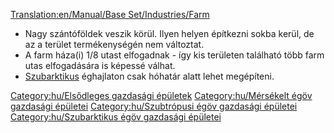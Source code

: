 [[Translation:en/Manual/Base Set/Industries/Farm]]

{{hu/Gazdasági épületek|név=Farm
|kép=en/Farm.png
|caption=A farm mérsékelt éghajlaton
|image2=Arctic&Tropic Farm.png
|caption2=Szubarktikus és szubtrópusi farm
|klíma=[[hu/Manual/Éghajlatok#Mérsékelt|mérsékelt]], [[hu/Manual/Éghajlatok#Szubarktikus|szubarktikus]], [[hu/Manual/Éghajlatok#Szubtrópusi|szubtrópusi]]
|elfogad=---
|előállít=&nbsp;
* mérsékelt éghajlaton [[hu/Manual/Base Set/Cargos/Búza|búzát]] és állatot;<br/>
* szubarktikus éghajlaton [[hu/Manual/Base Set/Cargos/Állat|állatot]];<br/>
* szubtróusi éghajlaton [[hu/Manual/Base Set/Cargos/Kukorica|kukoricát]].
|megjegyzés=
}}
* Nagy szántóföldek veszik körül. Ilyen helyen építkezni sokba kerül, de az a terület termékenységén nem változtat.
* A farm háza(i) 1/8 utast elfogadnak - így kis területen található több farm utas elfogadására is képessé válhat.
* [[hu/Manual/Éghajlatok#Szubarktikus|Szubarktikus]] éghajlaton csak hóhatár alatt lehet megépíteni.

{{hu/Navbox Gazdasági épületek}}

[[Category:hu/Elsődleges gazdasági épületek]]
[[Category:hu/Mérsékelt égöv gazdasági épületei]]
[[Category:hu/Szubtrópusi égöv gazdasági épületei]]
[[Category:hu/Szubarktikus égöv gazdasági épületei]]
